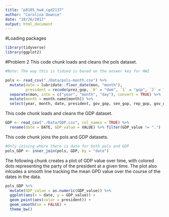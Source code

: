 ```yaml
---
title: "p8105_hw4_cgd2137"
author: "Carolina Downie"
date: "10/26/2017"
output: html_document
---
```


#Loading packages
```r
library(tidyverse)
library(ggplot2)
```


#Problem 2
This code chunk loads and cleans the pols dataset. 
```r

#Note: The way this is tidied is based on the answer key for HW2

pols <- read_csv("./Data/pols-month.csv") %>%
  mutate(date = lubridate::floor_date(mon, "month"), 
         president = recode(prez_gop, `0` = "dem", `1` = "gop", `2` = "gop")) %>%
  separate(mon, into = c("year", "month", "day"), convert = TRUE) %>%
  mutate(month = month.name[month]) %>%
  select(year, month, date, president, gov_gop, sen_gop, rep_gop, gov_dem, sen_dem, rep_dem)

```

This code chunk loads and cleans the GDP dataset. 

```r
GDP <- read_csv("./Data/GDP.csv", col_names = TRUE) %>% 
  rename(date = DATE, GDP_value = VALUE) %>% filter(GDP_value != ".")

```

This code chunk joins the pols and GDP datasets. 
```r

#Only joining where there is data for both pols and GDP
pols_GDP <- inner_join(pols, GDP, by = "date")

```

The following chunk creates a plot of GDP value over time, with colored dots representing the party of the president at a given time. The plot also inlcudes a smooth line tracking the mean GPD value over the course of the dates in the data.

```r
pols_GDP %>% 
  mutate(GDP_value = as.numeric(GDP_value)) %>% 
  ggplot(aes(x = date, y = GDP_value)) +
  geom_point(aes(color = president)) +
  geom_smooth(se = FALSE) +
  theme_bw()
```

